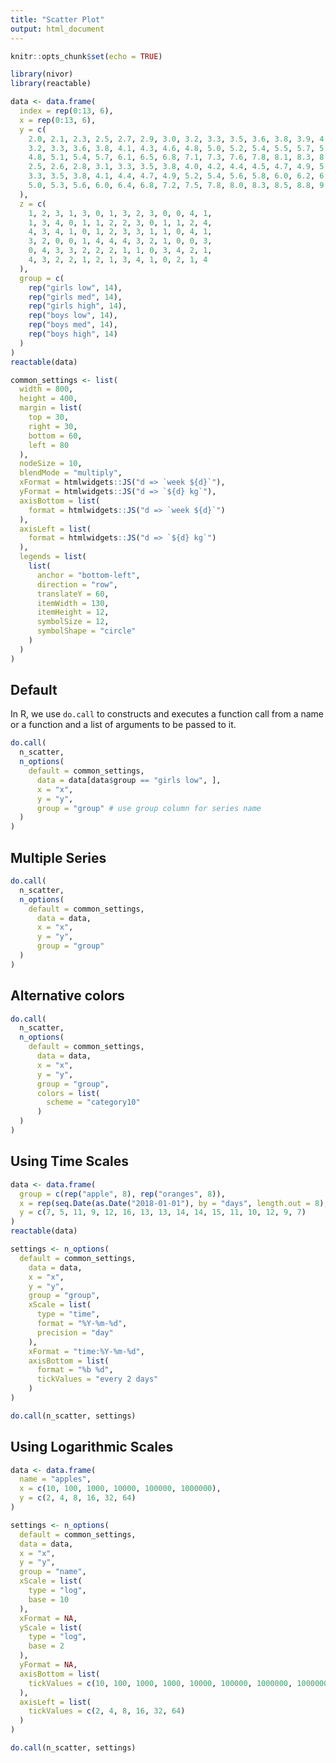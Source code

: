 ```yaml
---
title: "Scatter Plot"
output: html_document
---
```


<!--
%\VignetteEngine{knitr::rmarkdown}
%\VignetteIndexEntry{Scatter Plot}
-->

```r
knitr::opts_chunk$set(echo = TRUE)
```

```r
library(nivor)
library(reactable)

data <- data.frame(
  index = rep(0:13, 6),
  x = rep(0:13, 6),
  y = c(
    2.0, 2.1, 2.3, 2.5, 2.7, 2.9, 3.0, 3.2, 3.3, 3.5, 3.6, 3.8, 3.9, 4.0,
    3.2, 3.3, 3.6, 3.8, 4.1, 4.3, 4.6, 4.8, 5.0, 5.2, 5.4, 5.5, 5.7, 5.8,
    4.8, 5.1, 5.4, 5.7, 6.1, 6.5, 6.8, 7.1, 7.3, 7.6, 7.8, 8.1, 8.3, 8.5,
    2.5, 2.6, 2.8, 3.1, 3.3, 3.5, 3.8, 4.0, 4.2, 4.4, 4.5, 4.7, 4.9, 5.0,
    3.3, 3.5, 3.8, 4.1, 4.4, 4.7, 4.9, 5.2, 5.4, 5.6, 5.8, 6.0, 6.2, 6.4,
    5.0, 5.3, 5.6, 6.0, 6.4, 6.8, 7.2, 7.5, 7.8, 8.0, 8.3, 8.5, 8.8, 9.0
  ),
  z = c(
    1, 2, 3, 1, 3, 0, 1, 3, 2, 3, 0, 0, 4, 1,
    1, 3, 4, 0, 1, 1, 2, 2, 3, 0, 1, 1, 2, 4,
    4, 3, 4, 1, 0, 1, 2, 3, 3, 1, 1, 0, 4, 1,
    3, 2, 0, 0, 1, 4, 4, 4, 3, 2, 1, 0, 0, 3,
    0, 4, 3, 3, 2, 2, 2, 1, 1, 0, 3, 4, 2, 1,
    4, 3, 2, 2, 1, 2, 1, 3, 4, 1, 0, 2, 1, 4
  ),
  group = c(
    rep("girls low", 14),
    rep("girls med", 14),
    rep("girls high", 14),
    rep("boys low", 14),
    rep("boys med", 14),
    rep("boys high", 14)
  )
)
reactable(data)

common_settings <- list(
  width = 800,
  height = 400,
  margin = list(
    top = 30,
    right = 30,
    bottom = 60,
    left = 80
  ),
  nodeSize = 10,
  blendMode = "multiply",
  xFormat = htmlwidgets::JS("d => `week ${d}`"),
  yFormat = htmlwidgets::JS("d => `${d} kg`"),
  axisBottom = list(
    format = htmlwidgets::JS("d => `week ${d}`")
  ),
  axisLeft = list(
    format = htmlwidgets::JS("d => `${d} kg`")
  ),
  legends = list(
    list(
      anchor = "bottom-left",
      direction = "row",
      translateY = 60,
      itemWidth = 130,
      itemHeight = 12,
      symbolSize = 12,
      symbolShape = "circle"
    )
  )
)
```

## Default

In R, we use `do.call` to constructs and executes a function call from a name or a function and a list of arguments to be passed to it.

```r
do.call(
  n_scatter,
  n_options(
    default = common_settings,
      data = data[data$group == "girls low", ],
      x = "x",
      y = "y",
      group = "group" # use group column for series name
  )
)
```

## Multiple Series

```r
do.call(
  n_scatter,
  n_options(
    default = common_settings,
      data = data,
      x = "x",
      y = "y",
      group = "group"
  )
)
```

## Alternative colors

```r
do.call(
  n_scatter,
  n_options(
    default = common_settings,
      data = data,
      x = "x",
      y = "y",
      group = "group",
      colors = list(
        scheme = "category10"
      )
  )
)
```

## Using Time Scales

```r
data <- data.frame(
  group = c(rep("apple", 8), rep("oranges", 8)),
  x = rep(seq.Date(as.Date("2018-01-01"), by = "days", length.out = 8), 2),
  y = c(7, 5, 11, 9, 12, 16, 13, 13, 14, 14, 15, 11, 10, 12, 9, 7)
)
reactable(data)

settings <- n_options(
  default = common_settings,
    data = data,
    x = "x",
    y = "y",
    group = "group",
    xScale = list(
      type = "time",
      format = "%Y-%m-%d",
      precision = "day"
    ),
    xFormat = "time:%Y-%m-%d",
    axisBottom = list(
      format = "%b %d",
      tickValues = "every 2 days"
    )
)

do.call(n_scatter, settings)
```

## Using Logarithmic Scales

```r
data <- data.frame(
  name = "apples",
  x = c(10, 100, 1000, 10000, 100000, 1000000),
  y = c(2, 4, 8, 16, 32, 64)
)

settings <- n_options(
  default = common_settings,
  data = data,
  x = "x",
  y = "y",
  group = "name",
  xScale = list(
    type = "log",
    base = 10
  ),
  xFormat = NA,
  yScale = list(
    type = "log",
    base = 2
  ),
  yFormat = NA,
  axisBottom = list(
    tickValues = c(10, 100, 1000, 1000, 10000, 100000, 1000000, 10000000)
  ),
  axisLeft = list(
    tickValues = c(2, 4, 8, 16, 32, 64)
  )
)

do.call(n_scatter, settings)
```
